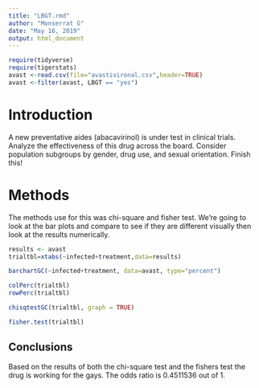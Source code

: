 ---
title: "LBGT.rmd"
author: "Monserrat G"
date: "May 16, 2019"
output: html_document
---


```{r include=FALSE,echo=FALSE}
require(tidyverse)
require(tigerstats)
avast <-read.csv(file="avastivironal.csv",header=TRUE)
avast <-filter(avast, LBGT == "yes")
```

# Introduction

<!--In this section you explain what you are trying to show.  Where did the data come from?  What is the research or other question you are trying to answer?.  If you skimp in this section expect to be marked down in your grade. Paint a picture of the project a couple of paragraphs is expected!-->

A new  preventative aides (abacavirinol) is under test in clinical trials. Analyze the effectiveness of this drug across the board. Consider population subgroups by gender, drug use, and sexual orientation. Finish this!

# Methods

<!--Decide on your methods:  use "variable analysis" or other appropriate descriptors.  Make sure to choose at least one graphical method and at least one numerical method. Discuss what data manipulations may be needed for example subsetting or other binning procedures and what sort of graphical displays and inferential tools will be used!-->
The methods use for this was chi-square and fisher test. We're going to look at the bar plots and compare to see if they are different visually then look at the results numerically. 

```{r}
results <- avast
trialtbl=xtabs(~infected+treatment,data=results)
```

```{r}
barchartGC(~infected+treatment, data=avast, type="percent")
```

```{r}
colPerc(trialtbl)
rowPerc(trialtbl)
```

```{r}
chisqtestGC(trialtbl, graph = TRUE)
```

```{r}
fisher.test(trialtbl)
```


## Conclusions
Based on the results of both the chi-square test and the fishers test the drug is working for the gays. The odds ratio is 0.4511536 out of 1. 
